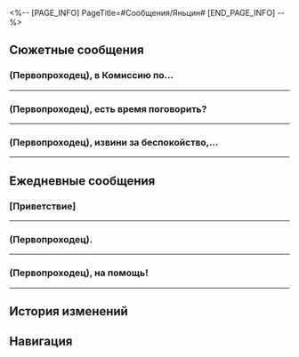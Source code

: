 <%-- [PAGE_INFO]
PageTitle=#Сообщения/Яньцин#
[END_PAGE_INFO] --%>
{{Сообщение Инфобокс
|id          = 1209
|Изображение = Персонаж Яньцин Иконка.png
|Тип         = Персонаж
|Отправитель = Яньцин
|ПодписьСоо  = Сегодня в Комиссии по ремёслам есть новинки? Нет
|Фракция     = Лофу Сяньчжоу
}}

==Сюжетные сообщения==
===(Первопроходец), в Комиссию по...===
{{Сообщения
|условие_получения = 
|текст =
:'''Яньцин:''' (Первопроходец), в Комиссию по полётам пришло сообщение, что экспресс прибыл на Сяньчжоу.
:'''Яньцин:''' Так значит, вы на Лофу?
:{Выбор} Мы в Приюте звёздных яликов!
::'''(Первопроходец):''' Только прибыли в Приют звёздных яликов.
:{Выбор} Всё-то ты знаешь!
::'''(Первопроходец):''' От тебя ничего не скрыть!
:'''Яньцин:''' Генерал отправил меня в Приют звёздных яликов, скоро встретимся!
}}
----

===(Первопроходец), есть время поговорить?===
{{Сообщения
|условие_получения = 
|текст =
:'''Яньцин:''' (Первопроходец), есть время поговорить?
:{Выбор} Могу прямо сейчас.
::'''(Первопроходец):''' Могу прямо сейчас.
::'''Яньцин:''' [[Файл:Стикер ГПП 03 Яньцин 02.png|80px]]
::'''Яньцин:''' Отлично, спасибо!
:{Выбор} Только если ненадолго.
::'''(Первопроходец):''' Да, если это ненадолго.
::'''Яньцин:''' [[Файл:Стикер ГПП 03 Яньцин 02.png|80px]]
::'''Яньцин:''' Да, хорошо.
:'''Яньцин:''' Не знаю, может, это всё стресс из-за Церемонии боевых искусств или что-то другое
:'''Яньцин:''' Но мне всё время снятся сражения с соперниками.
:'''Яньцин:''' Я плохо помню, что именно мне снится... Но, кажется, во сне я много проигрываю.
:{Выбор} Бедняжка.
::'''(Первопроходец):''' Бедняжка, тебе даже во сне не победить?
::'''Яньцин:''' Мне всё равно, побеждаю я или проигрываю во сне.
:{Выбор} Это всё из-за стресса.
::'''(Первопроходец):''' Это проявление высокого уровня стресса.
::'''Яньцин:''' А, вот как.
:{Выбор} Попробуй отправиться в грёзы.
::'''(Первопроходец):''' Яньцин, ты же знаешь о Пенаконии? Отправляйся туда и в сладких грёзах победи всех противников.
::'''Яньцин:''' Не думаю, что победы над противниками можно назвать сладкими грёзами...
::'''Яньцин:''' Но спасибо за совет, (Первопроходец).
:'''Яньцин:''' Каждый раз во сне у меня были разные противники.
:'''Яньцин:''' Помню, как сражался на копьях, на рапирах, на двуручных мечах, на глефах... Однажды я сражался сам с собой.
:'''Яньцин:''' Но каким бы ни было испытание, я чувствовал, что оно связано с тобой, (Первопроходец).
:'''Яньцин:''' Словно это ты {{MC|ж=привела|м=привёл}} ко мне всех этих противников....
:{Выбор} Так ты хочешь мне отомстить?
::'''(Первопроходец):''' В смысле? Ты хочешь мне отомстить?
::'''Яньцин:''' Нет-нет!
::'''Яньцин:''' Я не об этом!
:{Выбор} Да, это всё я.
::'''(Первопроходец):''' Да, это я {{MC|ж=подослала|м=подослал}} тебе в сон всех этих противников.
::'''Яньцин:''' (Первопроходец), ты всё шутишь.
::'''Яньцин:''' Это самые обычные сны.
:{Выбор} Я так не умею.
::'''(Первопроходец):''' Я... пока умею влиять на сны других людей.
::'''Яньцин:''' Я тебя ни в чём не обвиняю.
::'''Яньцин:''' Это самые обычные сны.
:'''Яньцин:''' «О чём думаешь днём, то ночью и снится».
:'''Яньцин:''' Этот сон, наверное, отражает моё желание сразиться с тобой, (Первопроходец).
:'''Яньцин:''' В общем... Можешь ли ты...
:{Выбор} Я дам тебе пару советов.
::'''(Первопроходец):''' Теперь понятно. Ты хочешь, чтобы я {{MC|ж=дала|м=дал}} тебе пару советов.
::'''Яньцин:''' Да.
::'''Яньцин:''' Когда у тебя будет время, поделись со мной знаниями.
:{Выбор} Подождём, когда будет лучше получаться.
::'''(Первопроходец):''' Куда тебе спешить? Как только почувствуешь, что у тебя уже лучше получается, мы ещё сразимся.
::'''Яньцин:''' Я понял.
:'''Яньцин:''' Как здорово высказать то, что меня волнует. Спасибо, тогда я побеспокою тебя в другой раз.
:'''(Первопроходец):''' Ага, пока.
}}
----

===(Первопроходец), извини за беспокойство,...===
{{Сообщения
|условие_получения = 
|текст =
:'''Яньцин:''' (Первопроходец), извини за беспокойство, у меня к тебе одно дело.
:'''Яньцин:''' Тебе сейчас удобно?
:{Выбор} Удобно.
::'''(Первопроходец):''' Да, говори.
::'''Яньцин:''' Вот и отлично!
:{Выбор} Не очень удобно...
::'''(Первопроходец):''' Мне сейчас не очень удобно. Что-то срочное?
::'''Яньцин:''' Не то чтобы срочное. Я расскажу вкратце.
:{Выбор} ...Март 7 что-то натворила?
::'''(Первопроходец):''' Дай угадаю, Март 7 снова что-то натворила?
::'''(Первопроходец):''' Говорю сразу, я ей не нянька!
::'''(Первопроходец):''' Если что-то случилось, лучше обратиться к господину Янгу, госпоже Химеко или Дань Хэну.
::'''Яньцин:''' Не переживай, с госпожой Март всё в порядке. У меня к тебе личное дело.
:'''Яньцин:''' Хотя мы столкнулись с некоторыми трудностями на Церемонии боевых искусств, в конечном итоге, можно сказать, что мероприятие прошло успешно.
:{Выбор} Многовато было трудностей...
::'''(Первопроходец):''' «Некоторые трудности»? Да у нас были огромные проблемы!
::'''Яньцин:''' Верно, (Первопроходец), столько всего произошло.
:{Выбор} Слишком абстрактно...
::'''(Первопроходец):''' Ты говоришь слишком абстрактно, опуская саму суть Церемонии боевых искусств.
::'''Яньцин:''' ...Я хочу обсудить вовсе не Церемонию боевых искусств, поэтому перейду сразу к делу.
:'''Яньцин:''' Да, было много происшествий, но благодаря помощи Звёздного экспресса всё закончилось хорошо. Я бы хотел выразить искреннюю благодарность вам и всему экипажу.
:'''Яньцин:''' Но выражать благодарность в сообщении слишком уж противоречит правилам приличия...
:'''Яньцин:''' Поэтому я надеюсь ещё раз встретиться с экипажем Звёздного экспресса, чтобы отблагодарить вас.
:{Выбор} Хорошо.
::'''(Первопроходец):''' Конечно, где?
::'''Яньцин:''' Отлично, госпожа Март и учитель Дань Хэн тоже согласились на встречу.
:{Выбор} А что остальные сказали?
::'''(Первопроходец):''' И что же сказали Март и Дань Хэн?
::'''Яньцин:''' Они согласны.
::'''(Первопроходец):''' Тогда без меня никак.
:'''Яньцин:''' Тогда увидимся в Приюте звёздных яликов.
:{Выбор} До встречи.
::'''(Первопроходец):''' До встречи.
:{Выбор} Я опоздаю.
::'''(Первопроходец):''' Я немного опоздаю, уф...
;{Принятая миссия: Там, где прощались на древнем пути}
}}
----

==Ежедневные сообщения==
===[Приветствие]===
{{Сообщения
|условие_получения = 
|текст=
:'''Яньцин:''' [[Файл:Стикер ГПП 07 Пом-Пом 01.png|80px|&lbrack;Приветствие&rbrack;]]
:'''Яньцин:''' Привет, учитель (Первопроходец)!
:'''Яньцин:''' Я слышал, что ты много путешествуешь.
:'''Яньцин:''' Мне понравились два новых меча от Комиссии по ремёслам.
:'''Яньцин:''' Я не могу выбрать.
:'''Яньцин:''' (Первопроходец), можешь посмотреть и помочь?
:{Выбор} Конечно.
:'''(Первопроходец):''' Конечно, как они выглядят?
:'''Яньцин:''' Один из них сделан видьядхара, выкован из экзотического кораллового металла Чешуйчатого ущелья и закалён в родниковой воде, им можно пользоваться во многих экстремальных обстоятельствах.
:'''Яньцин:''' Произведение искусства!
:'''Яньцин:''' Другой выкован мастером горнила с использованием хрустального нефрита из другого мира. Его блеск неотразим, и он оснащён новейшим лётным компонентом. Он может быть соединён с сознанием владельца и отправлен в полёт через всё поле боя.
:'''Яньцин:''' Так круто!
:{Выбор} Первый.
::'''(Первопроходец):''' Бери первый.
::'''(Первопроходец):''' Функциональность важнее для сражений.
:{Выбор} Второй.
::'''(Первопроходец):''' Бери второй.
::'''(Первопроходец):''' Быть крутым важнее всего!
:{Выбор} Бери оба.
::'''(Первопроходец):''' Только детям приходится делать выбор.
::'''(Первопроходец):''' Бери оба!
:{{Диалог|Предупреждение}} Ваш друг Яньцин не в сети
:{Выбор} ?
:'''(Первопроходец):''' [[Файл:Стикер ГПП 07 Пом-Пом 07.png|80px|&lbrack;Недоумение&rbrack;]]
:{{Диалог|Предупреждение}} Ваш друг Яньцин в сети
:'''Яньцин:''' Купил!
:'''Яньцин:''' Плевать, разберусь со всем в конце месяца!
:{Выбор} Не парься!
:'''(Первопроходец):''' Не парься!
:'''Яньцин:''' Полюбуешься при встрече!
:'''Яньцин:''' Большое спасибо за совет, (Первопроходец)!
}}
----

===(Первопроходец).===
{{Сообщения
|условие_получения = 
|текст=
:'''Яньцин:''' (Первопроходец).
:'''Яньцин:''' Мне интересно.
:'''Яньцин:''' Тебе встречались противники, которые произвели на тебя неизгладимое впечатление?
:{Выбор} Зверь Судного дня
::'''(Первопроходец):''' Я {{MC|ж=одолела|м=одолел}} Зверя Судного дня на космической станции «Герта».
::'''Яньцин:''' Зверя Судного дня? Я читал о таких в Военной доктрине Облачных Рыцарей, но точно не помню...
::'''Яньцин:''' Сяньчжоу давно не сталкивались с Легионом Антиматерии.
::{Выбор} Представь огромную ящерицу.
::'''(Первопроходец):''' Представь огромную ящерицу с крыльями.
::'''Яньцин:''' Кажется, я понял...
::'''Яньцин:''' Завидую, ты можешь отточить навыки в бою со столькими монстрами...
:{Выбор} Гепард
::'''(Первопроходец):''' Я {{MC|ж=сражалась|м=сражался}} с очень сильным командующим на Ярило-VI.
::'''Яньцин:''' Командующим? Это ещё кто?
::{Выбор} Представь командира Облачных Рыцарей.
::'''(Первопроходец):''' Это как командир Облачных Рыцарей на Лофу.
::'''(Первопроходец):''' Его удары были твёрдыми, как ледник, а его оружие было нетрадиционным - щит, сделанный из футляра для музыкального инструмента.
::'''Яньцин:''' Футляр!
::'''Яньцин:''' Действительно, в руках сильных мира сего даже травинка или ветка могут быть использованы в качестве оружия.
::'''Яньцин:''' Какой интересный противник, я хотел бы с ним сразиться!
:{Выбор} Я сильнее
::'''(Первопроходец):''' Да, но я всех {{MC|ж=победила|м=победил}}!
::'''Яньцин:''' Ха-ха, и правда! Надеюсь, мы скоро встретимся с тобой на Звёздной церемонии боевых искусств.
::'''Яньцин:''' Я точно возьму титул Мастера меча, когда придёт время!
:'''Яньцин:''' Генерал считает, что моё мастерство владения мечом всё ещё можно улучшить, поэтому я продолжу усердно тренироваться.
:'''Яньцин:''' Если у тебя есть время, не хочешь устроить со мной пару тренировочных поединков?
:'''Яньцин:''' Мне пора, до встречи!
}}
----

===(Первопроходец), на помощь!===
{{Сообщения
|условие_получения = 
|текст=
:'''Яньцин:''' (Первопроходец), на помощь!
:'''Яньцин:''' Идёт дождь, и я увидел выводок белых котят без мамы, что мне делать?
:{Выбор} Подождать их маму.
::'''(Первопроходец):''' Может быть, подождать, пока вернётся их мама? Она могла отправиться на охоту за едой.
::'''Яньцин:''' Я тоже так подумал, поэтому держу над ними зонтик.
::'''Яньцин:''' Я боюсь их перемещать, вдруг мама вернётся и не найдёт их.
:{Выбор} Перенести их в укрытие.
::'''(Первопроходец):''' Перенести их под какое-нибудь укрытие, чтобы они не заболели.
::'''Яньцин:''' Я боюсь их перемещать, вдруг мама вернётся и не найдёт их.
::'''Яньцин:''' К счастью, я купил зонтик, так что могу ненадолго их защитить.
:{Выбор} Забери их с собой.
::'''(Первопроходец):''' Забери их с собой.
::'''Яньцин:''' Я подожду их маму, она могла пойти искать еду. Будет жалко, если она не сможет их найти, когда вернётся.
::'''Яньцин:''' К счастью, я купил зонтик, так что могу ненадолго их защитить.
:'''Яньцин:''' Смотрю на них...
:{Выбор} Что случилось?
:'''(Первопроходец):''' Что случилось?
:'''Яньцин:''' И думаю, что никогда не видел своих родителей. Даже не знаю, нужен ли я им, или их уже нет...
:'''Яньцин:''' У меня всё равно мало воспоминаний, так что... Всё в порядке.
:'''Яньцин:''' Мои самые ранние воспоминания о том, как генерал учит меня.
:{Выбор} Тебе сложно пришлось.
::'''(Первопроходец):''' Тебе сложно пришлось.
::'''Яньцин:''' Думаю, генералу пришлось ещё сложнее.
:{Выбор} Генералу, должно быть, тоже было нелегко.
::'''(Первопроходец):''' Генералу, должно быть, тоже было нелегко.
::'''Яньцин:''' Да, он потратил столько сил.
:'''Яньцин:''' О, мамочка котят вернулась.
:{Выбор} Как здорово!
:'''(Первопроходец):''' Как здорово!
:'''Яньцин:''' Я пойду, спасибо, что {{MC|ж=выслушала|м=выслушал}}.
:'''Яньцин:''' Держи всё в секрете! Мы взрослые, так что клясться на пальчиках необязательно.
}}
----

==История изменений==
{{История изменений|3.5}}

==Навигация==
{{Сообщения Навбокс}}
